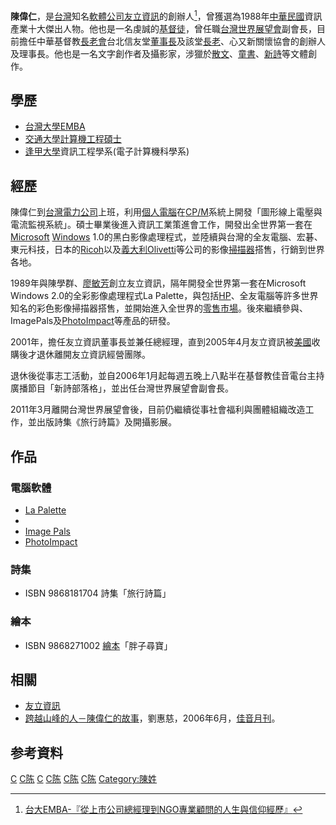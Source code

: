 {{BLPsources}}
'''陳偉仁'''，是[[台灣|台灣]]知名[[軟體|軟體]][[公司|公司]][[友立資訊|友立資訊]]的創辦人<ref>[https://management.ntu.edu.tw/EMBA/board/detail/sn/11982 台大EMBA-『從上市公司總經理到NGO專業顧問的人生與信仰經歷』]</ref>，曾獲選為1988年[[中華民國|中華民國]]資訊產業十大傑出人物。他也是一名虔誠的[[基督徒|基督徒]]，曾任職[[台灣世界展望會|台灣世界展望會]]副會長，目前擔任中華基督教[[長老會|長老會]]台北信友堂[[董事長|董事長]]及該堂[[長老|長老]]、心又新關懷協會的創辦人及理事長。他也是一名文字創作者及攝影家，涉獵於[[散文|散文]]、[[儿童文学|童書]]、[[新詩|新詩]]等文體創作。

== 學歷 ==
*[[台灣大學|台灣大學]][[EMBA|EMBA]]
*[[交通大學|交通大學]][[計算機工程|計算機工程]][[碩士|碩士]]
*[[逢甲大學|逢甲大學]]資訊工程學系(電子計算機科學系)

== 經歷 ==
陳偉仁到[[台灣電力公司|台灣電力公司]]上班，利用[[個人電腦|個人電腦]]在[[CP/M|CP/M]]系統上開發「圖形線上電壓與電流監視系統」。碩士畢業後進入資訊工業策進會工作，開發出全世界第一套在[[Microsoft|Microsoft]] [[Windows|Windows]] 1.0的黑白影像處理程式，並陸續與台灣的全友電腦、宏碁、東元科技，日本的[[Ricoh|Ricoh]]以及[[義大利|義大利]][[好利獲得|Olivetti]]等公司的影像[[掃描器|掃描器]]搭售，行銷到世界各地。

1989年與陳學群、[[廖敏芳|廖敏芳]]創立友立資訊，隔年開發全世界第一套在Microsoft Windows 2.0的全彩影像處理程式La Palette，與包括[[HP|HP]]、全友電腦等許多世界知名的彩色影像掃描器搭售，並開始進入全世界的[[零售|零售]][[市場|市場]]。後來繼續參與{{tsl|en|PhotoStyler|PhotoStyler}}、ImagePals及[[PhotoImpact|PhotoImpact]]等產品的研發。

2001年，擔任友立資訊董事長並兼任總經理，直到2005年4月友立資訊被[[美國|美國]]{{tsl|en|InterVideo|英特維數位科技}}收購後才退休離開友立資訊經營團隊。

退休後從事志工活動，並自2006年1月起每週五晚上八點半在基督教佳音電台主持廣播節目「新詩部落格」，並出任台灣世界展望會副會長。

2011年3月離開台灣世界展望會後，目前仍繼續從事社會福利與團體組織改造工作，並出版詩集《旅行詩篇》及開攝影展。

== 作品 ==
=== 電腦軟體 ===
*[[La_Palette|La Palette]]
*{{tsl|en|PhotoStyler|PhotoStyler}}
*[[Image_Pals|Image Pals]]
*[[PhotoImpact|PhotoImpact]]

=== 詩集 ===
*ISBN 9868181704 詩集「旅行詩篇」

=== 繪本 ===
*ISBN 9868271002 [[繪本|繪本]]「胖子尋寶」

== 相關 ==
*[[友立資訊|友立資訊]]
*[https://web.archive.org/web/20070928080002/http://www.goodnews.org.tw/journal.php?id=431&month=2006-06&change_model=view 跨越山峰的人－陳偉仁的故事]，劉惠慈，2006年6月，[[佳音月刊|佳音月刊]]。

== 参考資料 ==
{{Reflist}}

[[Category:台灣企業家|C]]
[[Category:台灣詩人|C陈]]
[[Category:臺灣繪本作家|C]]
[[Category:逢甲大學校友|C陈]]
[[Category:國立交通大學校友|C陈]]
[[Category:國立臺灣大學EMBA校友|C陈]]
[[Category:陳姓|Category:陳姓]]